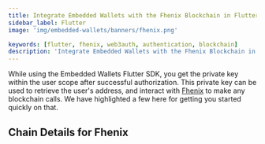 ```yaml
---
title: Integrate Embedded Wallets with the Fhenix Blockchain in Flutter
sidebar_label: Flutter
image: 'img/embedded-wallets/banners/fhenix.png'

keywords: [flutter, fhenix, web3auth, authentication, blockchain]
description: 'Integrate Embedded Wallets with the Fhenix Blockchain in Flutter | Embedded Wallets'
---
```



While using the Embedded Wallets Flutter SDK, you get the private key within the user scope after successful authorization. This private key can be used to retrieve the user's address, and interact with [Fhenix](https://ethereum.org/) to make any blockchain calls. We have highlighted a few here for getting you started quickly on that.

## Chain Details for Fhenix

<ChainDetailsFhenix />

<EVMInteraction />
